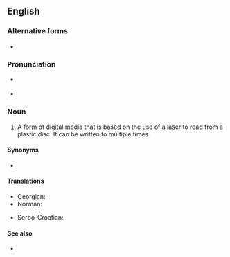 ==English==

===Alternative forms===
* {{l|en|CD/RW}}

===Pronunciation===
* {{a|RP}} {{IPA|/siː diː ɑː ˈdʌb(ə)ljuː/|lang=en}}
* {{a|GenAm}} {{IPA|/siː diː ɑɹ ˈdʌbə(l)ju/|lang=en}}

===Noun===
{{en-noun|head=[[CD]]-[[RW]]}}

# {{initialism of|[[compact disk|Compact Disk]] - Read [[writable|Writable]]|lang=en}} A form of digital media that is based on the use of a laser to read from a plastic disc. It can be written to multiple times.

====Synonyms====
* {{sense|Compact Disk - Read Writable}} {{l|en|CD-E}} {{qualifier|dated}}

====Translations====
{{trans-top|Compact Disk - Read Writable}}
* Georgian: {{t|ka|მრავალჯერადი ჩაწერის დისკი}}
* Norman: {{t|nrf|disque èrenr'gistrabl'ye|m}}
{{trans-mid}}
* Serbo-Croatian: {{t-check|sh|piši-briši cede}}
{{trans-bottom}}

====See also====
* {{pedialite}}